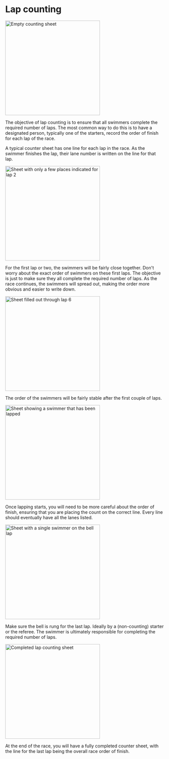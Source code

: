 # Lap counting

<img
    src="/images/500-empty.png"
    alt="Empty counting sheet"
    width="300"
    className="block mx-auto md:float-right md:ml-6 p-4 mt-0"
/>

The objective of lap counting is to ensure that all swimmers complete the
required number of laps. The most common way to do this is to have a
designated person, typically one of the starters, record the order of finish
for each lap of the race.

A typical counter sheet has one line for each lap in the race. As the swimmer
finishes the lap, their lane number is written on the line for that lap.

<div className="clear-right" />
<img
    src="/images/500-L2.png"
    alt="Sheet with only a few places indicated for lap 2"
    width="300"
    className="block mx-auto md:float-left md:mr-6 p-4 mt-0"
/>

For the first lap or two, the swimmers will be fairly close together. Don't
worry about the exact order of swimmers on these first laps. The objective is
just to make sure they all complete the required number of laps. As the race
continues, the swimmers will spread out, making the order more obvious and
easier to write down.

<div className="clear-left" />
<img
    src="/images/500-L6.png"
    alt="Sheet filled out through lap 6"
    width="300"
    className="block mx-auto md:float-right md:ml-6 p-4 mt-0"
/>

The order of the swimmers will be fairly stable after the first couple of laps.

<div className="clear-right" />
<img
    src="/images/500-L16.png"
    alt="Sheet showing a swimmer that has been lapped"
    width="300"
    className="block mx-auto md:float-left md:mr-6 p-4 mt-0"
/>

Once lapping starts, you will need to be more careful about the order of
finish, ensuring that you are placing the count on the correct line. Every
line should eventually have all the lanes listed.

<div className="clear-left" />

<img
    src="/images/500-L18.png"
    alt="Sheet with a single swimmer on the bell lap"
    width="300"
    className="block mx-auto md:float-right md:ml-6 p-4 mt-0"
/>

Make sure the bell is rung for the last lap. Ideally by a (non-counting)
starter or the referee. The swimmer is ultimately responsible for completing
the required number of laps.

<div className="clear-right" />

<img
    src="/images/500-L20.png"
    alt="Completed lap counting sheet"
    width="300"
    className="block mx-auto md:float-left md:mr-6 p-4 mt-0"
/>

At the end of the race, you will have a fully completed counter sheet, with
the line for the last lap being the overall race order of finish.
